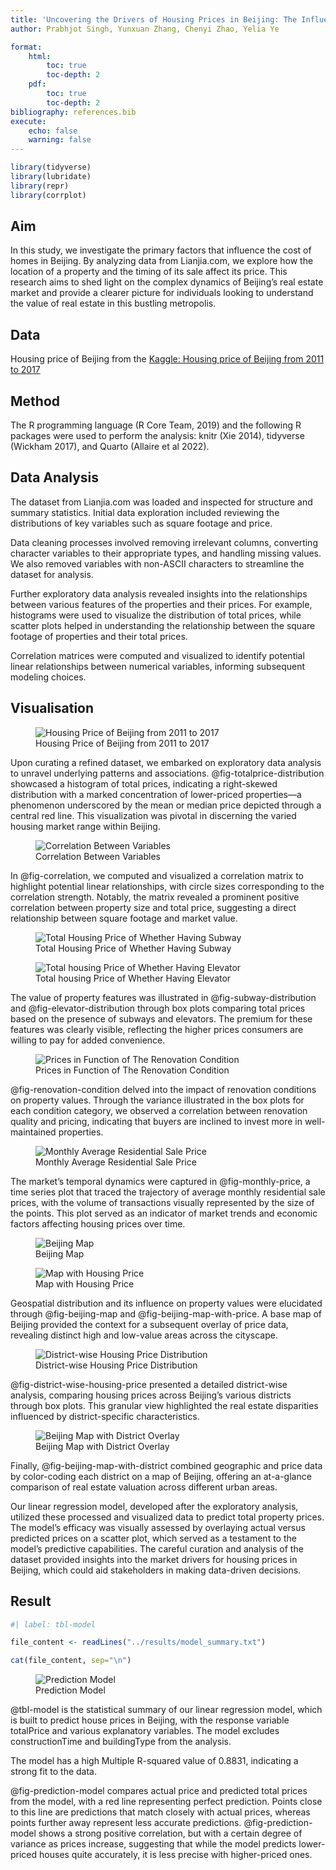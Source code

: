 ```yaml
---
title: 'Uncovering the Drivers of Housing Prices in Beijing: The Influence of Location and Time'
author: Prabhjot Singh, Yunxuan Zhang, Chenyi Zhao, Yelia Ye

format: 
    html: 
        toc: true
        toc-depth: 2
    pdf: 
        toc: true
        toc-depth: 2
bibliography: references.bib
execute: 
    echo: false
    warning: false
---
```


```r
library(tidyverse)
library(lubridate) 
library(repr)
library(corrplot)
```

## Aim

In this study, we investigate the primary factors that influence the cost of homes in Beijing. By analyzing data from Lianjia.com, we explore how the location of a property and the timing of its sale affect its price. This research aims to shed light on the complex dynamics of Beijing's real estate market and provide a clearer picture for individuals looking to understand the value of real estate in this bustling metropolis.

## Data

Housing price of Beijing from the
[Kaggle: Housing price of Beijing from 2011 to 2017](https://www.kaggle.com/datasets/ruiqurm/lianjia) 

## Method

The R programming language (R Core Team, 2019) 
and the following R packages were used to perform the analysis: 
knitr (Xie 2014), tidyverse (Wickham 2017), and Quarto (Allaire et al 2022). 

## Data Analysis

The dataset from Lianjia.com was loaded and inspected for structure and summary statistics. Initial data exploration included reviewing the distributions of key variables such as square footage and price.

Data cleaning processes involved removing irrelevant columns, converting character variables to their appropriate types, and handling missing values. We also removed variables with non-ASCII characters to streamline the dataset for analysis.

Further exploratory data analysis revealed insights into the relationships between various features of the properties and their prices. For example, histograms were used to visualize the distribution of total prices, while scatter plots helped in understanding the relationship between the square footage of properties and their total prices.

Correlation matrices were computed and visualized to identify potential linear relationships between numerical variables, informing subsequent modeling choices.

## Visualisation

![Housing Price of Beijing from 2011 to 2017](../results/figure/plot_1_totalprice_distribution_plot.png){#fig-totalprice-distribution}

Upon curating a refined dataset, we embarked on exploratory data analysis to unravel underlying patterns and associations. @fig-totalprice-distribution showcased a histogram of total prices, indicating a right-skewed distribution with a marked concentration of lower-priced properties—a phenomenon underscored by the mean or median price depicted through a central red line. This visualization was pivotal in discerning the varied housing market range within Beijing.


![Correlation Between Variables](../results/figure/plot_2_correlation_plot.png){#fig-correlation}

In @fig-correlation, we computed and visualized a correlation matrix to highlight potential linear relationships, with circle sizes corresponding to the correlation strength. Notably, the matrix revealed a prominent positive correlation between property size and total price, suggesting a direct relationship between square footage and market value.


![Total Housing Price of Whether Having Subway](../results/figure/plot_3_price_distribution_subway.png){#fig-subway-distribution}

![Total housing Price of Whether Having Elevator](../results/figure/plot_4_price_distribution_elevator.png){#fig-elevator-distribution}

The value of property features was illustrated in @fig-subway-distribution and @fig-elevator-distribution through box plots comparing total prices based on the presence of subways and elevators. The premium for these features was clearly visible, reflecting the higher prices consumers are willing to pay for added convenience.


![Prices in Function of The Renovation Condition](../results/figure/plot_5_renovation_condition.png){#fig-renovation-condition}

@fig-renovation-condition delved into the impact of renovation conditions on property values. Through the variance illustrated in the box plots for each condition category, we observed a correlation between renovation quality and pricing, indicating that buyers are inclined to invest more in well-maintained properties.


![Monthly Average Residential Sale Price](../results/figure/plot_6_monthly_price_overview.png){#fig-monthly-price}

The market's temporal dynamics were captured in @fig-monthly-price, a time series plot that traced the trajectory of average monthly residential sale prices, with the volume of transactions visually represented by the size of the points. This plot served as an indicator of market trends and economic factors affecting housing prices over time.


![Beijing Map](../results/figure/plot_7_beijing_map.png){#fig-beijing-map}

![Map with Housing Price](../results/figure/plot_8_beijing_map_with_price_overlay.png){#fig-beijing-map-with-price}

Geospatial distribution and its influence on property values were elucidated through @fig-beijing-map and @fig-beijing-map-with-price. A base map of Beijing provided the context for a subsequent overlay of price data, revealing distinct high and low-value areas across the cityscape.


![District-wise Housing Price Distribution](../results/figure/plot_9_boxplot_price_district.png){#fig-district-wise-housing-price}

@fig-district-wise-housing-price presented a detailed district-wise analysis, comparing housing prices across Beijing's various districts through box plots. This granular view highlighted the real estate disparities influenced by district-specific characteristics.


![Beijing Map with District Overlay](../results/figure/plot_10_beijing_map_with_district_overlay.png){#fig-beijing-map-with-district}

Finally, @fig-beijing-map-with-district combined geographic and price data by color-coding each district on a map of Beijing, offering an at-a-glance comparison of real estate valuation across different urban areas.

Our linear regression model, developed after the exploratory analysis, utilized these processed and visualized data to predict total property prices. The model's efficacy was visually assessed by overlaying actual versus predicted prices on a scatter plot, which served as a testament to the model’s predictive capabilities. The careful curation and analysis of the dataset provided insights into the market drivers for housing prices in Beijing, which could aid stakeholders in making data-driven decisions.

## Result

```r
#| label: tbl-model

file_content <- readLines("../results/model_summary.txt")

cat(file_content, sep="\n")
```

![Prediction Model](../results/price_prediction_plot.png){#fig-prediction-model}

@tbl-model is the statistical summary of our linear regression model, which is built to predict house prices in Beijing, with the response variable totalPrice and various explanatory variables. The model excludes constructionTime and buildingType from the analysis.

The model has a high Multiple R-squared value of 0.8831, indicating a strong fit to the data.

@fig-prediction-model compares actual price and predicted total prices from the model, with a red line representing perfect prediction. Points close to this line are predictions that match closely with actual prices, whereas points further away represent less accurate predictions. @fig-prediction-model shows a strong positive correlation, but with a certain degree of variance as prices increase, suggesting that while the model predicts lower-priced houses quite accurately, it is less precise with higher-priced ones.